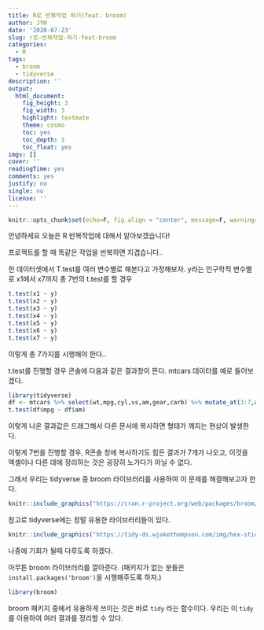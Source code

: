 ```yaml
---
title: R로 반복작업 하기(feat. broom)
author: JYH
date: '2020-07-23'
slug: r로-반복작업-하기-feat-broom
categories:
  - R
tags:
  - broom
  - tidyverse
description: ''
output:
  html_document:
    fig_height: 3
    fig_width: 3
    highlight: textmate
    theme: cosmo
    toc: yes
    toc_depth: 3
    toc_float: yes
imgs: []
cover: ''
readingTime: yes
comments: yes
justify: no
single: no
license: ''
---
```


```r
knitr::opts_chunk$set(echo=F, fig.align = "center", message=F, warning=F, fig.height = 3, fig.widget = 3, cache=T, dpi = 300)
```


안녕하세요 오늘은 R 반복작업에 대해서 알아보겠습니다!

프로젝트를 할 때 똑같은 작업을 반복하면 지겹습니다..

한 데이터셋에서 T.test를 여러 변수별로 해본다고 가정해보자.
y라는 인구학적 변수별로 x1에서 x7까지 총 7번의 t.test를 할 경우
```r
t.test(x1 ~ y)
t.test(x2 ~ y)
t.test(x3 ~ y)
t.test(x4 ~ y)
t.test(x5 ~ y)
t.test(x6 ~ y)
t.test(x7 ~ y)
```

이렇게 총 7가지를 시행해야 한다..

t.test를 진행할 경우 콘솔에 다음과 같은 결과창이 뜬다.
mtcars 데이터를 예로 들어보겠다.
```r
library(tidyverse)
df <- mtcars %>% select(wt,mpg,cyl,vs,am,gear,carb) %>% mutate_at(3:7,as.factor)
t.test(df$mpg ~ df$am)
```

이렇게 나온 결과값은 드래그해서 다른 문서에 복사하면 형태가 깨지는 현상이 발생한다.

이렇게 7번을 진행할 경우, R콘솔 창에 복사하기도 힘든 결과가 7개가 나오고, 이것을 엑셀이나 다른 데에 정리하는 것은 굉장히 노가다가 아닐 수 없다.

그래서 우리는 tidyverse 중 broom 라이브러리를 사용하여 이 문제를 해결해보고자 한다.

```r

knitr::include_graphics("https://cran.r-project.org/web/packages/broom/readme/man/figures/logo.png", )

```

참고로 tidyverse에는 정말 유용한 라이브러리들이 있다.

```r
knitr::include_graphics("https://tidy-ds.wjakethompson.com/img/hex-stickers.png" )

```

나중에 기회가 될때 다루도록 하겠다.

아무튼 broom 라이브러리를 깔아준다.
(패키지가 없는 분들은 `install.packages('broom')`을 시행해주도록 하자.)

```r
library(broom)
```

broom 패키지 중에서 유용하게 쓰이는 것은 바로 `tidy` 라는 함수이다.
우리는 이 `tidy`를 이용하여 여러 결과를 정리할 수 있다.
